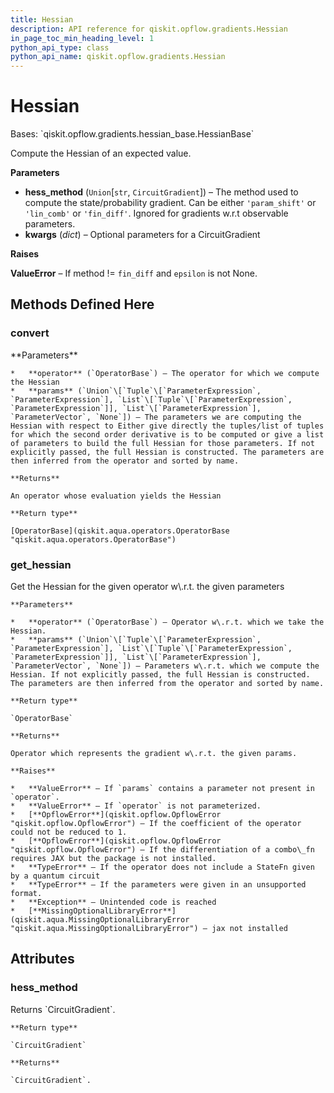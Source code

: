 ```yaml
---
title: Hessian
description: API reference for qiskit.opflow.gradients.Hessian
in_page_toc_min_heading_level: 1
python_api_type: class
python_api_name: qiskit.opflow.gradients.Hessian
---
```


# Hessian

<Class id="qiskit.opflow.gradients.Hessian" isDedicatedPage={true} github="https://github.com/qiskit/qiskit/tree/stable/0.18/qiskit/opflow/gradients/hessian.py" signature="Hessian(hess_method='param_shift', **kwargs)">
  Bases: `qiskit.opflow.gradients.hessian_base.HessianBase`

  Compute the Hessian of an expected value.

  **Parameters**

  *   **hess\_method** (`Union`\[`str`, `CircuitGradient`]) – The method used to compute the state/probability gradient. Can be either `'param_shift'` or `'lin_comb'` or `'fin_diff'`. Ignored for gradients w\.r.t observable parameters.
  *   **kwargs** (*dict*) – Optional parameters for a CircuitGradient

  **Raises**

  **ValueError** – If method != `fin_diff` and `epsilon` is not None.

  ## Methods Defined Here

  ### convert

  <Function id="qiskit.opflow.gradients.Hessian.convert" signature="Hessian.convert(operator, params=None)">
    **Parameters**

    *   **operator** (`OperatorBase`) – The operator for which we compute the Hessian
    *   **params** (`Union`\[`Tuple`\[`ParameterExpression`, `ParameterExpression`], `List`\[`Tuple`\[`ParameterExpression`, `ParameterExpression`]], `List`\[`ParameterExpression`], `ParameterVector`, `None`]) – The parameters we are computing the Hessian with respect to Either give directly the tuples/list of tuples for which the second order derivative is to be computed or give a list of parameters to build the full Hessian for those parameters. If not explicitly passed, the full Hessian is constructed. The parameters are then inferred from the operator and sorted by name.

    **Returns**

    An operator whose evaluation yields the Hessian

    **Return type**

    [OperatorBase](qiskit.aqua.operators.OperatorBase "qiskit.aqua.operators.OperatorBase")
  </Function>

  ### get\_hessian

  <Function id="qiskit.opflow.gradients.Hessian.get_hessian" signature="Hessian.get_hessian(operator, params=None)">
    Get the Hessian for the given operator w\.r.t. the given parameters

    **Parameters**

    *   **operator** (`OperatorBase`) – Operator w\.r.t. which we take the Hessian.
    *   **params** (`Union`\[`Tuple`\[`ParameterExpression`, `ParameterExpression`], `List`\[`Tuple`\[`ParameterExpression`, `ParameterExpression`]], `List`\[`ParameterExpression`], `ParameterVector`, `None`]) – Parameters w\.r.t. which we compute the Hessian. If not explicitly passed, the full Hessian is constructed. The parameters are then inferred from the operator and sorted by name.

    **Return type**

    `OperatorBase`

    **Returns**

    Operator which represents the gradient w\.r.t. the given params.

    **Raises**

    *   **ValueError** – If `params` contains a parameter not present in `operator`.
    *   **ValueError** – If `operator` is not parameterized.
    *   [**OpflowError**](qiskit.opflow.OpflowError "qiskit.opflow.OpflowError") – If the coefficient of the operator could not be reduced to 1.
    *   [**OpflowError**](qiskit.opflow.OpflowError "qiskit.opflow.OpflowError") – If the differentiation of a combo\_fn requires JAX but the package is not installed.
    *   **TypeError** – If the operator does not include a StateFn given by a quantum circuit
    *   **TypeError** – If the parameters were given in an unsupported format.
    *   **Exception** – Unintended code is reached
    *   [**MissingOptionalLibraryError**](qiskit.aqua.MissingOptionalLibraryError "qiskit.aqua.MissingOptionalLibraryError") – jax not installed
  </Function>

  ## Attributes

  ### hess\_method

  <Attribute id="qiskit.opflow.gradients.Hessian.hess_method">
    Returns `CircuitGradient`.

    **Return type**

    `CircuitGradient`

    **Returns**

    `CircuitGradient`.
  </Attribute>
</Class>

